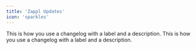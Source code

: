 ```yaml
---
title: 'Zappl Updates'
icon: 'sparkles'
---
```


<Update label="2024-10-12" description="v0.1.1">
	This is how you use a changelog with a label 
	and a description.
</Update>
<Update label="2024-10-11" description="v0.1.0">
	This is how you use a changelog with a label 
	and a description.
</Update>
